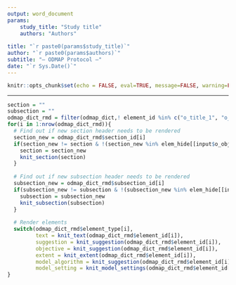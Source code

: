 ```yaml
---
output: word_document
params: 
    study_title: "Study title"
    authors: "Authors"
    
title: "`r paste0(params$study_title)`"
author: "`r paste0(params$authors)`"
subtitle: "– ODMAP Protocol –"
date: "`r Sys.Date()`"
---
```


```r
knitr::opts_chunk$set(echo = FALSE, eval=TRUE, message=FALSE, warning=FALSE)
```

---

```r
section = ""
subsection = ""
odmap_dict_rmd = filter(odmap_dict,! element_id %in% c("o_title_1", "o_authorship_1", "o_authorship_2"))
for(i in 1:nrow(odmap_dict_rmd)){
  # Find out if new section header needs to be rendered
  section_new = odmap_dict_rmd$section_id[i]
  if(section_new != section & !(section_new %in% elem_hide[[input$o_objective_1]])){
    section = section_new
    knit_section(section)
  }
  
  # Find out if new subsection header needs to be rendered
  subsection_new = odmap_dict_rmd$subsection_id[i]
  if(subsection_new != subsection & !(subsection_new %in% elem_hide[[input$o_objective_1]])){
    subsection = subsection_new
    knit_subsection(subsection)
  }
  
  # Render elements
  switch(odmap_dict_rmd$element_type[i],
         text = knit_text(odmap_dict_rmd$element_id[i]),
         suggestion = knit_suggestion(odmap_dict_rmd$element_id[i]),
         objective = knit_suggestion(odmap_dict_rmd$element_id[i]),
         extent = knit_extent(odmap_dict_rmd$element_id[i]),
         model_algorithm = knit_suggestion(odmap_dict_rmd$element_id[i]),
         model_setting = knit_model_settings(odmap_dict_rmd$element_id[i]))
}
```